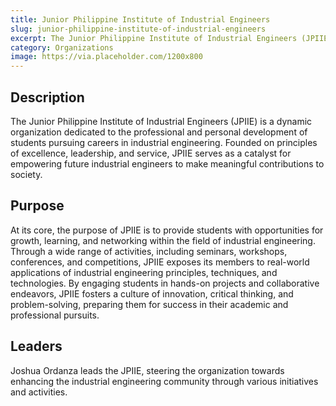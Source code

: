 ```yaml
---
title: Junior Philippine Institute of Industrial Engineers
slug: junior-philippine-institute-of-industrial-engineers
excerpt: The Junior Philippine Institute of Industrial Engineers (JPIIE) is a dynamic organization dedicated to the professional and personal development of students pursuing careers in industrial engineering.
category: Organizations
image: https://via.placeholder.com/1200x800
---
```


## Description
The Junior Philippine Institute of Industrial Engineers (JPIIE) is a dynamic organization dedicated to the professional and personal development of students pursuing careers in industrial engineering. Founded on principles of excellence, leadership, and service, JPIIE serves as a catalyst for empowering future industrial engineers to make meaningful contributions to society.

## Purpose
At its core, the purpose of JPIIE is to provide students with opportunities for growth, learning, and networking within the field of industrial engineering. Through a wide range of activities, including seminars, workshops, conferences, and competitions, JPIIE exposes its members to real-world applications of industrial engineering principles, techniques, and technologies. By engaging students in hands-on projects and collaborative endeavors, JPIIE fosters a culture of innovation, critical thinking, and problem-solving, preparing them for success in their academic and professional pursuits.

## Leaders
Joshua Ordanza leads the JPIIE, steering the organization towards enhancing the industrial engineering community through various initiatives and activities.
